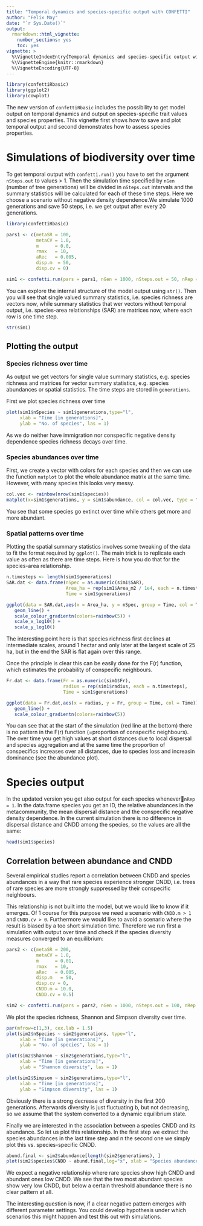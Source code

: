 ```yaml
---
title: "Temporal dynamics and species-specific output with CONFETTI"
author: "Felix May"
date: "`r Sys.Date()`"
output: 
  rmarkdown::html_vignette:
    number_sections: yes
    toc: yes
vignette: >
  %\VignetteIndexEntry{Temporal dynamics and species-specific output with CONFETTI}
  %\VignetteEngine{knitr::rmarkdown}
  %\VignetteEncoding{UTF-8}
---
```



```r
library(confettiRbasic)
library(ggplot2)
library(cowplot)
```

The new version of `confettiRbasic` includes the possibility to get model output on temporal dynamics and output on species-specific trait values and species properties. This vignette first shows how to save and plot temporal output and second demonstrates how to assess species properties.

# Simulations of biodiversity over time

To get temporal output with `confetti.run()` you have to set the argument `nSteps.out` to values > 1. Then the simulation time specified by `nGen` (number of tree generations) will be divided in `nSteps.out` intervals and the summary statistics will be calculated for each of these time steps. Here we choose a scenario without negative density dependence.We simulate 1000 generations and save 50 steps, i.e. we get output after every 20 generations.

```r
library(confettiRbasic)

pars1 <- c(metaSR = 100,
           metaCV = 1.0,
           m      = 0.0,
           rmax   = 10,
           aRec   = 0.005,
           disp.m  = 50,
           disp.cv = 0)

sim1 <- confetti.run(pars = pars1, nGen = 1000, nSteps.out = 50, nRep = 1)
```

You can explore the internal structure of the model output using `str()`. Then you will see that single valued summary statistics, i.e. species richness are vectors now, while summary statistics that wer vectors without temporal output, i.e. species-area relationships (SAR) are matrices now, where each row is one time step.

```r
str(sim1)
```

## Plotting the output

### Species richness over time

As output we get vectors for single value summary statistics, e.g. species richness and matrices for vector summary statistics, e.g. species abundances or spatial statistics. The time steps are stored in `generations`.

First we plot species richness over time

```r
plot(sim1$nSpecies ~ sim1$generations,type="l",
     xlab = "Time [in generations]",
     ylab = "No. of species", las = 1)
```

As we do neither have immigration nor conspecific negative density dependence species richness decays over time.

### Species abundances over time

First, we create a vector with colors for each species and then we can use the function `matplot` to plot the whole abundance matrix at the same time. However, with many species this looks very messy.

```r
col.vec <- rainbow(nrow(sim1$species))
matplot(x=sim1$generations, y = sim1$abundance, col = col.vec, type = "l", lty = 1)
```

You see that some species go extinct over time while others get more and more abundant.

### Spatial patterns over time

Plotting the spatial summary statistics involves some tweaking of the data to fit the format required by `ggplot()`. The main trick is to replicate each value as often as there are time steps. Here is how you do that for the species-area relationship.

```r
n.timesteps <- length(sim1$generations)
SAR.dat <- data.frame(nSpec = as.numeric(sim1$SAR),
                      Area_ha = rep(sim1$Area_m2 / 1e4, each = n.timesteps),
                      Time = sim1$generations) 

ggplot(data = SAR.dat,aes(x = Area_ha, y = nSpec, group = Time, col = Time)) +
   geom_line() +
   scale_colour_gradientn(colors=rainbow(5)) +
   scale_x_log10() +
   scale_y_log10()
```

The interesting point here is that species richness first declines at intermediate scales, around 1 hectar and only later at the largest scale of 25 ha, but in the end the SAR is flat again over this range.

Once the principle is clear this can be easily done for the F(r) function, which estimates the probability of conspecific neighbours.

```r
Fr.dat <- data.frame(Fr = as.numeric(sim1$Fr),
                     radius = rep(sim1$radius, each = n.timesteps),
                     Time = sim1$generations) 

ggplot(data = Fr.dat,aes(x = radius, y = Fr, group = Time, col = Time)) +
   geom_line() +
   scale_colour_gradientn(colors=rainbow(5)) 
```

You can see that at the start of the simulation (red line at the bottom) there is no pattern in the F(r) function (=proportion of conspecific neighbours). The over time you get high values at short distances due to local dispersal and species aggregation and at the same time the proportion of conspecifics increases over all distances, due to species loss and increasin dominance (see the abundance plot).

# Species output

In the updated version you get also output for each species whenever`nRep = 1`. In the data.frame species you get an ID, the relative abundances in the metacommunity, the mean dispersal distance and the conspecific negative density dependence. In the current simulation there is no difference in dispersal distance and CNDD among the species, so the values are all the same: 

```r
head(sim1$species)
```

## Correlation between abundance and CNDD

Several empirical studies report a correlation between CNDD and species abundances in a way that rare species experience stronger CNDD, i.e. trees of rare species are more strongly suppressed by their conspecific neighbours.

This relationship is not built into the model, but we would like to know if it emerges. Of 1 course for this purpose we need a scenario with `CNDD.m > 1` and `CNDD.cv > 0`. Furthermore we would like to avoid a scenario where the result is biased by a too short simulation time. Therefore we run first a simulation with output over time and check if the species diversity measures converged to an equilibrium:


```r
pars2 <- c(metaSR = 200,
           metaCV = 1.0,
           m      = 0.01,
           rmax   = 10,
           aRec   = 0.005,
           disp.m   = 50,
           disp.cv = 0,
           CNDD.m = 10.0,
           CNDD.cv = 0.5)

sim2 <- confetti.run(pars = pars2, nGen = 1000, nSteps.out = 100, nRep = 1)
```

We plot the species richness, Shannon and Simpson diversity over time.

```r
par(mfrow=c(1,3), cex.lab = 1.5)
plot(sim2$nSpecies ~ sim2$generations, type="l",
     xlab = "Time [in generations]",
     ylab = "No. of species", las = 1)

plot(sim2$Shannon ~ sim2$generations,type="l",
     xlab = "Time [in generations]",
     ylab = "Shannon diversity", las = 1)

plot(sim2$Simpson ~ sim2$generations,type="l",
     xlab = "Time [in generations]",
     ylab = "Simpson diversity", las = 1)
```

Obviously there is a strong decrease of diversity in the first 200 generations. Afterwards diversity is just fluctuating b, but not decreasing, so we assume that the system converted to a dynamic equilibrium state.

Finally we are interested in the association between a species CNDD and its abundance. So let us plot this relationship. In the first step we extract the species abundances in the last time step and n the second one we simply plot this vs. species-specific CNDD.

```r
abund.final <- sim2$abundance[length(sim2$generations), ] 
plot(sim2$species$CNDD ~ abund.final,log="x", xlab = "Species abundance", ylab = "Species specific CNDD")
```

We expect a negative relationship where rare species show high CNDD and abundant ones low CNDD. We see that the two most abundant species show very low CNDD, but below a certain threshold abundance there is no clear pattern at all.

The interesting question is now, if a clear negative pattern emerges with different parameter settings. You could develop hypothesis under which scenarios this might happen and test this out with simulations.

